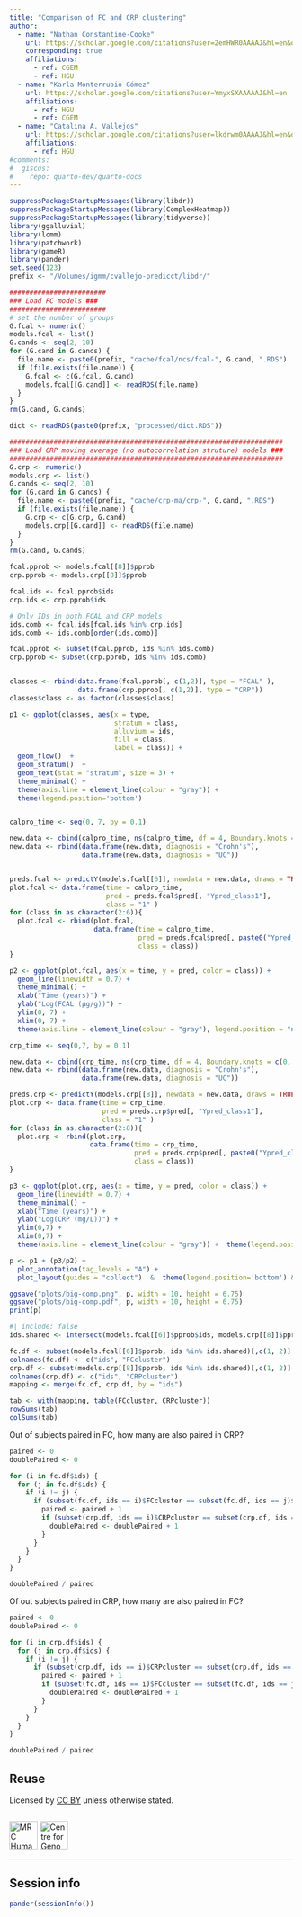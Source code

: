 ```yaml
---
title: "Comparison of FC and CRP clustering"
author:
  - name: "Nathan Constantine-Cooke" 
    url: https://scholar.google.com/citations?user=2emHWR0AAAAJ&hl=en&oi=ao
    corresponding: true
    affiliations:
      - ref: CGEM
      - ref: HGU
  - name: "Karla Monterrubio-Gómez"
    url: https://scholar.google.com/citations?user=YmyxSXAAAAAJ&hl=en
    affiliations:
      - ref: HGU
      - ref: CGEM
  - name: "Catalina A. Vallejos"
    url: https://scholar.google.com/citations?user=lkdrwm0AAAAJ&hl=en&oi=ao
    affiliations:
      - ref: HGU
#comments:
#  giscus: 
#    repo: quarto-dev/quarto-docs
---
```


```R
suppressPackageStartupMessages(library(libdr))
suppressPackageStartupMessages(library(ComplexHeatmap))
suppressPackageStartupMessages(library(tidyverse))
library(ggalluvial)
library(lcmm)
library(patchwork)
library(gameR)
library(pander)
set.seed(123)
prefix <- "/Volumes/igmm/cvallejo-predicct/libdr/"

########################
### Load FC models ###
########################
# set the number of groups
G.fcal <- numeric()
models.fcal <- list()
G.cands <- seq(2, 10)
for (G.cand in G.cands) {
  file.name <- paste0(prefix, "cache/fcal/ncs/fcal-", G.cand, ".RDS")
  if (file.exists(file.name)) {
    G.fcal <- c(G.fcal, G.cand)
    models.fcal[[G.cand]] <- readRDS(file.name)
  }
}
rm(G.cand, G.cands)

dict <- readRDS(paste0(prefix, "processed/dict.RDS"))

####################################################################
### Load CRP moving average (no autocorrelation struture) models ###
####################################################################
G.crp <- numeric()
models.crp <- list()
G.cands <- seq(2, 10)
for (G.cand in G.cands) {
  file.name <- paste0(prefix, "cache/crp-ma/crp-", G.cand, ".RDS")
  if (file.exists(file.name)) {
    G.crp <- c(G.crp, G.cand)
    models.crp[[G.cand]] <- readRDS(file.name)
  }
}
rm(G.cand, G.cands)
```


```R
fcal.pprob <- models.fcal[[8]]$pprob
crp.pprob <- models.crp[[8]]$pprob

fcal.ids <- fcal.pprob$ids
crp.ids <- crp.pprob$ids

# Only IDs in both FCAL and CRP models
ids.comb <- fcal.ids[fcal.ids %in% crp.ids]
ids.comb <- ids.comb[order(ids.comb)]

fcal.pprob <- subset(fcal.pprob, ids %in% ids.comb)
crp.pprob <- subset(crp.pprob, ids %in% ids.comb)


classes <- rbind(data.frame(fcal.pprob[, c(1,2)], type = "FCAL" ),
                 data.frame(crp.pprob[, c(1,2)], type = "CRP"))
classes$class <- as.factor(classes$class)

p1 <- ggplot(classes, aes(x = type,
                          stratum = class,
                          alluvium = ids,
                          fill = class,
                          label = class)) +
  geom_flow()  +
  geom_stratum()  +
  geom_text(stat = "stratum", size = 3) +
  theme_minimal() +
  theme(axis.line = element_line(colour = "gray")) +
  theme(legend.position='bottom')


calpro_time <- seq(0, 7, by = 0.1)

new.data <- cbind(calpro_time, ns(calpro_time, df = 4, Boundary.knots = c(0,7)))
new.data <- rbind(data.frame(new.data, diagnosis = "Crohn's"),
                  data.frame(new.data, diagnosis = "UC"))


preds.fcal <- predictY(models.fcal[[6]], newdata = new.data, draws = TRUE)
plot.fcal <- data.frame(time = calpro_time,
                        pred = preds.fcal$pred[, "Ypred_class1"],
                        class = "1" )
for (class in as.character(2:6)){
  plot.fcal <- rbind(plot.fcal,
                     data.frame(time = calpro_time,
                                pred = preds.fcal$pred[, paste0("Ypred_class", class)],
                                class = class))
}

p2 <- ggplot(plot.fcal, aes(x = time, y = pred, color = class)) +
  geom_line(linewidth = 0.7) +
  theme_minimal() +
  xlab("Time (years)") +
  ylab("Log(FCAL (µg/g))") +
  ylim(0, 7) +
  xlim(0, 7) +
  theme(axis.line = element_line(colour = "gray"), legend.position = "none") 

crp_time <- seq(0,7, by = 0.1)

new.data <- cbind(crp_time, ns(crp_time, df = 4, Boundary.knots = c(0, 7)))
new.data <- rbind(data.frame(new.data, diagnosis = "Crohn's"),
                  data.frame(new.data, diagnosis = "UC"))

preds.crp <- predictY(models.crp[[8]], newdata = new.data, draws = TRUE)
plot.crp <- data.frame(time = crp_time,
                       pred = preds.crp$pred[, "Ypred_class1"],
                       class = "1" )
for (class in as.character(2:8)){
  plot.crp <- rbind(plot.crp,
                    data.frame(time = crp_time,
                               pred = preds.crp$pred[, paste0("Ypred_class",class)],
                               class = class))
}

p3 <- ggplot(plot.crp, aes(x = time, y = pred, color = class)) +
  geom_line(linewidth = 0.7) +
  theme_minimal() +
  xlab("Time (years)") +
  ylab("Log(CRP (mg/L))") +
  ylim(0,7) +
  xlim(0,7) +
  theme(axis.line = element_line(colour = "gray")) +  theme(legend.position='none')

p <- p1 + (p3/p2) +
  plot_annotation(tag_levels = "A") +
  plot_layout(guides = "collect")  &  theme(legend.position='bottom') & guides(fill = guide_legend(nrow = 1))

ggsave("plots/big-comp.png", p, width = 10, height = 6.75)
ggsave("plots/big-comp.pdf", p, width = 10, height = 6.75)
print(p)
```

```R
#| include: false
ids.shared <- intersect(models.fcal[[6]]$pprob$ids, models.crp[[8]]$pprob$ids)

fc.df <- subset(models.fcal[[6]]$pprob, ids %in% ids.shared)[,c(1, 2)]
colnames(fc.df) <- c("ids", "FCcluster")
crp.df <- subset(models.crp[[8]]$pprob, ids %in% ids.shared)[,c(1, 2)]
colnames(crp.df) <- c("ids", "CRPcluster")
mapping <- merge(fc.df, crp.df, by = "ids")

tab <- with(mapping, table(FCcluster, CRPcluster))
rowSums(tab)
colSums(tab)
```

Out of subjects paired in FC, how many are also paired in CRP?

```R
paired <- 0
doublePaired <- 0

for (i in fc.df$ids) {
  for (j in fc.df$ids) {
    if (i != j) {
      if (subset(fc.df, ids == i)$FCcluster == subset(fc.df, ids == j)$FCcluster){
        paired <- paired + 1
        if (subset(crp.df, ids == i)$CRPcluster == subset(crp.df, ids == j)$CRPcluster) {
          doublePaired <- doublePaired + 1
        }
      }
    }
  }
}

doublePaired / paired
```


Of out subjects paired in CRP, how many are also paired in FC?

```R
paired <- 0
doublePaired <- 0

for (i in crp.df$ids) {
  for (j in crp.df$ids) {
    if (i != j) {
      if (subset(crp.df, ids == i)$CRPcluster == subset(crp.df, ids == j)$CRPcluster){
        paired <- paired + 1
        if (subset(fc.df, ids == i)$FCcluster == subset(fc.df, ids == j)$FCcluster) {
          doublePaired <- doublePaired + 1
        }
      }
    }
  }
}

doublePaired / paired
```



## Reuse {.appendix}

Licensed by 
<a href="https://creativecommons.org/licenses/by/4.0/">CC BY</a>
 unless otherwise stated.
 
## {.appendix}

<div class = "center">
  <img class = "center" src="../../images/MRC_HGU_Edinburgh RGB.png" alt="MRC Human Genetics Unit logo" height = 50px>
  <img src="../../images/cgem-logo.png" alt="Centre for Genomic & Experimental Medicine logo" height = 50px>
</div>

---

## Session info {.appendix}

```R
pander(sessionInfo())
```

